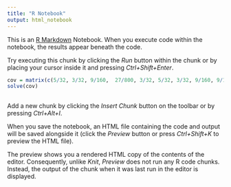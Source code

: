 ```yaml
---
title: "R Notebook"
output: html_notebook
---
```


This is an [R Markdown](http://rmarkdown.rstudio.com) Notebook. When you execute code within the notebook, the results appear beneath the code. 

Try executing this chunk by clicking the *Run* button within the chunk or by placing your cursor inside it and pressing *Ctrl+Shift+Enter*. 

```r
cov = matrix(c(5/32, 3/32, 9/160,  27/800, 3/32, 5/32, 3/32, 9/160, 9/160, 3/32, 5/32, 3/32, 27/800, 9/160, 3/32, 5/32), ncol = 4, byrow = T)
solve(cov)
      
```

Add a new chunk by clicking the *Insert Chunk* button on the toolbar or by pressing *Ctrl+Alt+I*.

When you save the notebook, an HTML file containing the code and output will be saved alongside it (click the *Preview* button or press *Ctrl+Shift+K* to preview the HTML file).

The preview shows you a rendered HTML copy of the contents of the editor. Consequently, unlike *Knit*, *Preview* does not run any R code chunks. Instead, the output of the chunk when it was last run in the editor is displayed.

